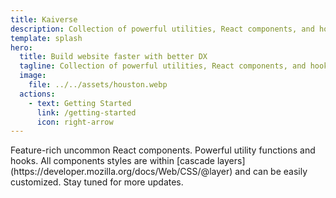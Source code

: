 ```yaml
---
title: Kaiverse
description: Collection of powerful utilities, React components, and hooks.<br/>Typescript fully supported.
template: splash
hero:
  title: Build website faster with better DX
  tagline: Collection of powerful utilities, React components, and hooks.<br/>Typescript fully supported.
  image:
    file: ../../assets/houston.webp
  actions:
    - text: Getting Started
      link: /getting-started
      icon: right-arrow
---
```



<CardGrid stagger>
  <Card title="Components" icon="seti:react">
    Feature-rich uncommon React components.
  </Card>
  <Card title="Hooks & Utilities" icon="seti:html">
    Powerful utility functions and hooks.
  </Card>
  <Card title="Styling" icon="seti:css">
    All components styles are within [cascade
    layers](https://developer.mozilla.org/docs/Web/CSS/@layer) and can be easily customized.
  </Card>
  <Card title="And more is incoming!" icon="puzzle">
    Stay tuned for more updates.
  </Card>
</CardGrid>

<Demo path="terminal/usage" client:load />
